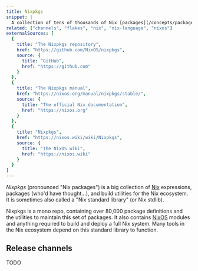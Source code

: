 ```yaml
---
title: Nixpkgs
snippet: |
  A collection of tens of thousands of Nix [packages](/concepts/packages) and build utilities for the [Nix language](/concepts/nix-language)
related: ["channels", "flakes", "nix", "nix-language", "nixos"]
externalSources: [
  {
    title: "The Nixpkgs repository",
    href: "https://github.com/NixOS/nixpkgs",
    source: {
      title: "GitHub",
      href: "https://github.com"
    }
  },
  {
    title: "The Nixpkgs manual",
    href: "https://nixos.org/manual/nixpkgs/stable/",
    source: {
      title: "The official Nix documentation",
      href: "https://nixos.org"
    }
  },
  {
    title: "Nixpkgs",
    href: "https://nixos.wiki/wiki/Nixpkgs",
    source: {
      title: "The NixOS wiki",
      href: "https://nixos.wiki"
    }
  }
]
---
```


*Nixpkgs* (pronounced "Nix packages") is a big collection of [Nix] expressions, packages (who'd have thought...), and build utilities for the Nix ecosystem.
It is sometimes also called a "Nix standard library" (or Nix stdlib).

Nixpkgs is a mono repo, containing over 80,000 package definitions and the utilities to maintain this set of packages.
It also contains [NixOS](/concepts/nixos) modules and anything required to build and deploy a full Nix system.
Many tools in the Nix ecosystem depend on this standard library to function.

## Release channels

TODO

[nix]: https://nixos.org
